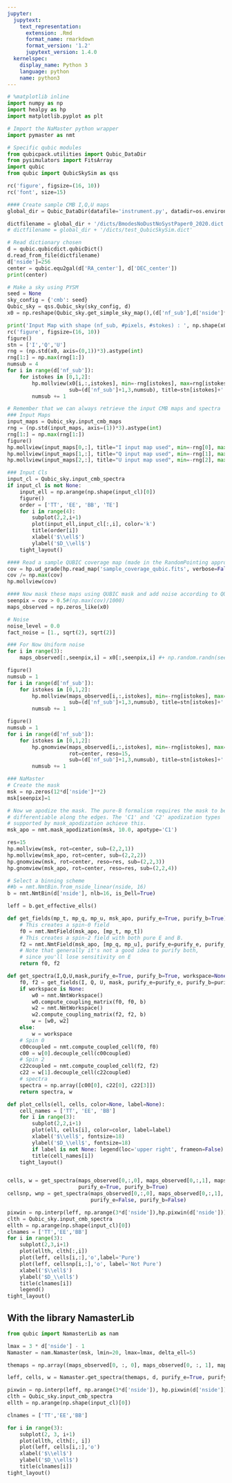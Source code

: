 ```yaml
---
jupyter:
  jupytext:
    text_representation:
      extension: .Rmd
      format_name: rmarkdown
      format_version: '1.2'
      jupytext_version: 1.4.0
  kernelspec:
    display_name: Python 3
    language: python
    name: python3
---
```


```python
# %matplotlib inline
import numpy as np
import healpy as hp
import matplotlib.pyplot as plt

# Import the NaMaster python wrapper
import pymaster as nmt

# Specific qubic modules
from qubicpack.utilities import Qubic_DataDir
from pysimulators import FitsArray
import qubic
from qubic import QubicSkySim as qss

rc('figure', figsize=(16, 10))
rc('font', size=15)
```

```python
#### Create sample CMB I,Q,U maps
global_dir = Qubic_DataDir(datafile='instrument.py', datadir=os.environ['QUBIC_DATADIR'])

dictfilename = global_dir + '/dicts/BmodesNoDustNoSystPaper0_2020.dict'
# dictfilename = global_dir + '/dicts/test_QubicSkySim.dict'

# Read dictionary chosen
d = qubic.qubicdict.qubicDict()
d.read_from_file(dictfilename)
d['nside']=256
center = qubic.equ2gal(d['RA_center'], d['DEC_center'])
print(center)
```

```python
# Make a sky using PYSM
seed = None
sky_config = {'cmb': seed}
Qubic_sky = qss.Qubic_sky(sky_config, d)
x0 = np.reshape(Qubic_sky.get_simple_sky_map(),(d['nf_sub'],d['nside']**2*12,3))

print('Input Map with shape (nf_sub, #pixels, #stokes) : ', np.shape(x0))
rc('figure', figsize=(16, 10))
figure()
stn = ['I','Q','U']
rng = (np.std(x0, axis=(0,1))*3).astype(int)
rng[1:] = np.max(rng[1:])
numsub = 4
for i in range(d['nf_sub']):
    for istokes in [0,1,2]:
        hp.mollview(x0[i,:,istokes], min=-rng[istokes], max=rng[istokes],
                    sub=(d['nf_sub']+1,3,numsub), title=stn[istokes]+' subfreq {}'.format(i))
        numsub += 1
```

```python
# Remember that we can always retrieve the input CMB maps and spectra
### Input Maps
input_maps = Qubic_sky.input_cmb_maps
rng = (np.std(input_maps, axis=(1))*3).astype(int)
rng[1:] = np.max(rng[1:])
figure()
hp.mollview(input_maps[0,:], title="I input map used", min=-rng[0], max=rng[0], sub=(1,3,1))
hp.mollview(input_maps[1,:], title="Q input map used", min=-rng[1], max=rng[1], sub=(1,3,2))
hp.mollview(input_maps[2,:], title="U input map used", min=-rng[2], max=rng[2], sub=(1,3,3))

### Input Cls
input_cl = Qubic_sky.input_cmb_spectra
if input_cl is not None:
    input_ell = np.arange(np.shape(input_cl)[0])
    figure()
    order = ['TT', 'EE', 'BB', 'TE']
    for i in range(4):
        subplot(2,2,i+1)
        plot(input_ell,input_cl[:,i], color='k')
        title(order[i])
        xlabel('$\\ell$')
        ylabel('$D_\\ell$')
    tight_layout()
```

```python
#### Read a sample QUBIC coverage map (made in the RandomPointing approximmation)
cov = hp.ud_grade(hp.read_map('sample_coverage_qubic.fits', verbose=False), d['nside'])
cov /= np.max(cov)
hp.mollview(cov)
```

```python
#### Now mask these maps using QUBIC mask and add noise according to QUBIC coverage
seenpix = cov > 0.5#(np.max(cov)/1000)
maps_observed = np.zeros_like(x0)

# Noise
noise_level = 0.0
fact_noise = [1., sqrt(2), sqrt(2)]

### For Now Uniform noise
for i in range(3):
    maps_observed[:,seenpix,i] = x0[:,seenpix,i] #+ np.random.randn(seenpix.sum()) * noise_level * fact_noise[i] 

figure() 
numsub = 1
for i in range(d['nf_sub']):
    for istokes in [0,1,2]:
        hp.mollview(maps_observed[i,:,istokes], min=-rng[istokes], max=rng[istokes],
                    sub=(d['nf_sub']+1,3,numsub), title=stn[istokes]+' subfreq {}'.format(i))
        numsub += 1

figure() 
numsub = 1
for i in range(d['nf_sub']):
    for istokes in [0,1,2]:
        hp.gnomview(maps_observed[i,:,istokes], min=-rng[istokes], max=rng[istokes],
                    rot=center, reso=15,
                    sub=(d['nf_sub']+1,3,numsub), title=stn[istokes]+' subfreq {}'.format(i))
        numsub += 1

```

```python
### NaMaster
# Create the mask
msk = np.zeros(12*d['nside']**2)
msk[seenpix]=1

# Now we apodize the mask. The pure-B formalism requires the mask to be
# differentiable along the edges. The 'C1' and 'C2' apodization types
# supported by mask_apodization achieve this.
msk_apo = nmt.mask_apodization(msk, 10.0, apotype='C1')

res=15
hp.mollview(msk, rot=center, sub=(2,2,1))
hp.mollview(msk_apo, rot=center, sub=(2,2,2))
hp.gnomview(msk, rot=center, reso=res, sub=(2,2,3))
hp.gnomview(msk_apo, rot=center, reso=res, sub=(2,2,4))
```

```python
# Select a binning scheme
##b = nmt.NmtBin.from_nside_linear(nside, 16)
b = nmt.NmtBin(d['nside'], nlb=16, is_Dell=True)

leff = b.get_effective_ells()

def get_fields(mp_t, mp_q, mp_u, msk_apo, purify_e=True, purify_b=True):
    # This creates a spin-0 field 
    f0 = nmt.NmtField(msk_apo, [mp_t, mp_t])
    # This creates a spin-2 field with both pure E and B.
    f2 = nmt.NmtField(msk_apo, [mp_q, mp_u], purify_e=purify_e, purify_b=purify_b)
    # Note that generally it's not a good idea to purify both,
    # since you'll lose sensitivity on E
    return f0, f2

def get_spectra(I,Q,U,mask,purify_e=True, purify_b=True, workspace=None):
    f0, f2 = get_fields(I, Q, U, mask, purify_e=purify_e, purify_b=purify_b)
    if workspace is None:
        w0 = nmt.NmtWorkspace()
        w0.compute_coupling_matrix(f0, f0, b)
        w2 = nmt.NmtWorkspace()
        w2.compute_coupling_matrix(f2, f2, b)
        w = [w0, w2]
    else:
        w = workspace
    # Spin 0
    c00coupled = nmt.compute_coupled_cell(f0, f0)
    c00 = w[0].decouple_cell(c00coupled)
    # Spin 2
    c22coupled = nmt.compute_coupled_cell(f2, f2)
    c22 = w[1].decouple_cell(c22coupled)
    # spectra
    spectra = np.array([c00[0], c22[0], c22[3]])
    return spectra, w

def plot_cells(ell, cells, color=None, label=None):
    cell_names = ['TT', 'EE', 'BB']
    for i in range(3):
        subplot(2,2,i+1)
        plot(ell, cells[i], color=color, label=label)
        xlabel('$\\ell$', fontsize=18)
        ylabel('$D_\\ell$', fontsize=18)
        if label is not None: legend(loc='upper right', frameon=False)
        title(cell_names[i])
    tight_layout()


cells, w = get_spectra(maps_observed[0,:,0], maps_observed[0,:,1], maps_observed[0,:,2], msk_apo,
                       purify_e=True, purify_b=True)
cellsnp, wnp = get_spectra(maps_observed[0,:,0], maps_observed[0,:,1], maps_observed[0,:,2], msk_apo,
                           purify_e=False, purify_b=False)


```

```python
pixwin = np.interp(leff, np.arange(3*d['nside']),hp.pixwin(d['nside']))
clth = Qubic_sky.input_cmb_spectra
ellth = np.arange(np.shape(input_cl)[0])
clnames = ['TT','EE','BB']
for i in range(3):
    subplot(2,3,i+1)
    plot(ellth, clth[:,i])
    plot(leff, cells[i,:],'o',label='Pure')
    plot(leff, cellsnp[i,:],'o', label='Not Pure')
    xlabel('$\\ell$')
    ylabel('$D_\\ell$')
    title(clnames[i])
    legend()
tight_layout()
```

## With the library NamasterLib

```python
from qubic import NamasterLib as nam
```

```python
lmax = 3 * d['nside'] - 1
Namaster = nam.Namaster(msk, lmin=20, lmax=lmax, delta_ell=5)
```

```python
themaps = np.array((maps_observed[0, :, 0], maps_observed[0, :, 1], maps_observed[0, :, 2]))

leff, cells, w = Namaster.get_spectra(themaps, d, purify_e=True, purify_b=True)
```

```python
pixwin = np.interp(leff, np.arange(3*d['nside']), hp.pixwin(d['nside']))
clth = Qubic_sky.input_cmb_spectra
ellth = np.arange(np.shape(input_cl)[0])

clnames = ['TT','EE','BB']

for i in range(3):
    subplot(2, 3, i+1)
    plot(ellth, clth[:, i])
    plot(leff, cells[i,:],'o')
    xlabel('$\\ell$')
    ylabel('$D_\\ell$')
    title(clnames[i])
tight_layout()
```

```python

```
